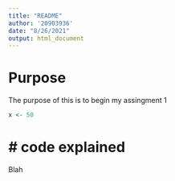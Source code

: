 ```yaml
---
title: "README"
author: '20903936'
date: "8/26/2021"
output: html_document
---
```


# Purpose

The purpose of this is to begin my assingment 1

```r

x <- 50
```

# # code explained

Blah